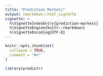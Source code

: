 ```yaml
---
title: "Prediction Markets"
output: rmarkdown::html_vignette
vignette: >
  %\VignetteIndexEntry{prediction-markets}
  %\VignetteEngine{knitr::rmarkdown}
  %\VignetteEncoding{UTF-8}
---
```


```r
knitr::opts_chunk$set(
  collapse = TRUE,
  comment = "#>"
)
```

```r
library(predictr)
```
